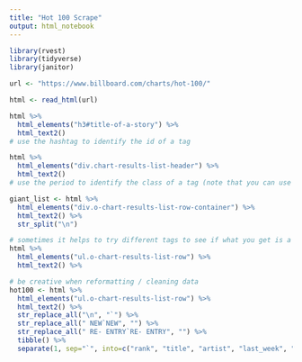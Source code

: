 ```yaml
---
title: "Hot 100 Scrape"
output: html_notebook
---
```


```r
library(rvest)
library(tidyverse)
library(janitor)
```

```r
url <- "https://www.billboard.com/charts/hot-100/"

html <- read_html(url)
```

```r
html %>% 
  html_elements("h3#title-of-a-story") %>% 
  html_text2()
# use the hashtag to identify the id of a tag

html %>% 
  html_elements("div.chart-results-list-header") %>% 
  html_text2()
# use the period to identify the class of a tag (note that you can use part of the class rather than the full class)

giant_list <- html %>% 
  html_elements("div.o-chart-results-list-row-container") %>% 
  html_text2() %>% 
  str_split("\n")

# sometimes it helps to try different tags to see if what you get is a little cleaner / easier to use. here i just went to the first tag nested within the div tag above:
html %>% 
  html_elements("ul.o-chart-results-list-row") %>% 
  html_text2() %>% 

# be creative when reformatting / cleaning data
hot100 <- html %>% 
  html_elements("ul.o-chart-results-list-row") %>% 
  html_text2() %>% 
  str_replace_all("\n", "`") %>% 
  str_replace_all(" NEW`NEW", "") %>% 
  str_replace_all(" RE- ENTRY`RE- ENTRY", "") %>% 
  tibble() %>% 
  separate(1, sep="`", into=c("rank", "title", "artist", "last_week", "peak_pos", "weeks_on_chart", NA, NA, NA))

```

